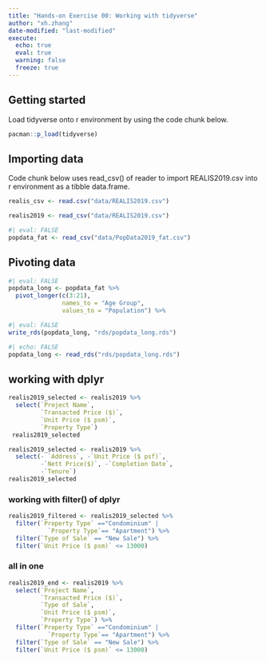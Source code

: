 ```yaml
---
title: "Hands-on Exercise 00: Working with tidyverse"
author: "xh.zhang"
date-modified: "last-modified"
execute:
  echo: true
  eval: true
  warning: false
  freeze: true
---
```


## Getting started

Load tidyverse onto r environment by using the code chunk below.

```r
pacman::p_load(tidyverse)
```

## Importing data

Code chunk below uses read_csv() of reader to import REALIS2019.csv into r environment as a tibble data.frame.

```r
realis_csv <- read.csv("data/REALIS2019.csv")
```

```r
realis2019 <- read_csv("data/REALIS2019.csv")
```

```r
#| eval: FALSE
popdata_fat <- read_csv("data/PopData2019_fat.csv")
```

## Pivoting data

```r
#| eval: FALSE
popdata_long <- popdata_fat %>%
  pivot_longer(c(3:21),
               names_to = "Age Group",
               values_to = "Population") %>%

```

```r
#| eval: FALSE
write_rds(popdata_long, "rds/popdata_long.rds")
```

```r
#| echo: FALSE
popdata_long <- read_rds("rds/popdata_long.rds")
```

## working with dplyr

```r
realis2019_selected <- realis2019 %>%
  select(`Project Name`,
         `Transacted Price ($)`,
         `Unit Price ($ psm)`,
         `Property Type`)
 realis2019_selected
```

```r
realis2019_selected <- realis2019 %>%
  select(- `Address`, -`Unit Price ($ psf)`, 
         -`Nett Price($)`, -`Completion Date`, 
         -`Tenure`)
realis2019_selected
```

### working with filter() of dplyr

```r
realis2019_filtered <- realis2019_selected %>%
  filter(`Property Type` =="Condominium" |
           `Property Type`== "Apartment") %>%
  filter(`Type of Sale` == "New Sale") %>%
  filter(`Unit Price ($ psm)` <= 13000)
```

### all in one

```r
realis2019_end <- realis2019 %>%
  select(`Project Name`,
         `Transacted Price ($)`,
         `Type of Sale`,
         `Unit Price ($ psm)`,
         `Property Type`) %>%
  filter(`Property Type` =="Condominium" |
           `Property Type`== "Apartment") %>%
  filter(`Type of Sale` == "New Sale") %>%
  filter(`Unit Price ($ psm)` <= 13000)
```
